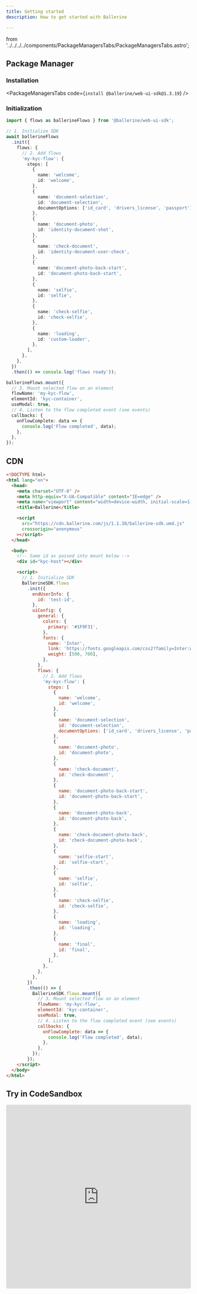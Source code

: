 ```yaml
---
title: Getting started
description: How to get started with Ballerine

---
```



  from '../../../../components/PackageManagersTabs/PackageManagersTabs.astro';

## Package Manager

### Installation

<PackageManagersTabs code={`install @ballerine/web-ui-sdk@1.3.19`} />

### Initialization

```typescript
import { flows as ballerineFlows } from '@ballerine/web-ui-sdk';

// 1. Initialize SDK
await ballerineFlows
  .init({
    flows: {
      // 2. Add flows
      'my-kyc-flow': {
        steps: [
          {
            name: 'welcome',
            id: 'welcome',
          },
          {
            name: 'document-selection',
            id: 'document-selection',
            documentOptions: ['id_card', 'drivers_license', 'passport'],
          },
          {
            name: 'document-photo',
            id: 'identity-document-shot',
          },
          {
            name: 'check-document',
            id: 'identity-document-user-check',
          },
          {
            name: 'document-photo-back-start',
            id: 'document-photo-back-start',
          },
          {
            name: 'selfie',
            id: 'selfie',
          },
          {
            name: 'check-selfie',
            id: 'check-selfie',
          },
          {
            name: 'loading',
            id: 'custom-loader',
          },
        ],
      },
    },
  })
  .then(() => console.log('flows ready'));

ballerineFlows.mount({
  // 3. Mount selected flow on an element
  flowName: 'my-kyc-flow',
  elementId: 'kyc-container',
  useModal: true,
  // 4. Listen to the flow completed event (see events)
  callbacks: {
    onFlowComplete: data => {
      console.log('Flow completed', data);
    },
  },
});
```

## CDN

```html
<!DOCTYPE html>
<html lang="en">
  <head>
    <meta charset="UTF-8" />
    <meta http-equiv="X-UA-Compatible" content="IE=edge" />
    <meta name="viewport" content="width=device-width, initial-scale=1.0" />
    <title>Ballerine</title>

    <script
      src="https://cdn.ballerine.com/js/1.1.38/ballerine-sdk.umd.js"
      crossorigin="anonymous"
    ></script>
  </head>

  <body>
    <!-- Same id as passed into mount below -->
    <div id="kyc-host"></div>

    <script>
      // 1. Initialize SDK
      BallerineSDK.flows
        .init({
          endUserInfo: {
            id: 'test-id',
          },
          uiConfig: {
            general: {
              colors: {
                primary: '#1F9F31',
              },
              fonts: {
                name: 'Inter',
                link: 'https://fonts.googleapis.com/css2?family=Inter:wght@500',
                weight: [500, 700],
              },
            },
            flows: {
              // 2. Add flows
              'my-kyc-flow': {
                steps: [
                  {
                    name: 'welcome',
                    id: 'welcome',
                  },
                  {
                    name: 'document-selection',
                    id: 'document-selection',
                    documentOptions: ['id_card', 'drivers_license', 'passport'],
                  },
                  {
                    name: 'document-photo',
                    id: 'document-photo',
                  },
                  {
                    name: 'check-document',
                    id: 'check-document',
                  },
                  {
                    name: 'document-photo-back-start',
                    id: 'document-photo-back-start',
                  },
                  {
                    name: 'document-photo-back',
                    id: 'document-photo-back',
                  },
                  {
                    name: 'check-document-photo-back',
                    id: 'check-document-photo-back',
                  },
                  {
                    name: 'selfie-start',
                    id: 'selfie-start',
                  },
                  {
                    name: 'selfie',
                    id: 'selfie',
                  },
                  {
                    name: 'check-selfie',
                    id: 'check-selfie',
                  },
                  {
                    name: 'loading',
                    id: 'loading',
                  },
                  {
                    name: 'final',
                    id: 'final',
                  },
                ],
              },
            },
          },
        })
        .then(() => {
          BallerineSDK.flows.mount({
            // 3. Mount selected flow on an element
            flowName: 'my-kyc-flow',
            elementId: 'kyc-container',
            useModal: true,
            // 4. Listen to the flow completed event (see events)
            callbacks: {
              onFlowComplete: data => {
                console.log('Flow completed', data);
              },
            },
          });
        });
    </script>
  </body>
</html>
```

## Try in CodeSandbox

<iframe
	src="https://codesandbox.io/embed/withered-cherry-x2odl1?fontsize=14&hidenavigation=1&theme=dark"
	style="width:100%; height:500px; border:0; border-radius: 4px; overflow:hidden;"
	title="withered-cherry-x2odl1"
	allow="accelerometer; ambient-light-sensor; camera; encrypted-media; geolocation; gyroscope; hid; microphone; midi; payment; usb; vr; xr-spatial-tracking"
	sandbox="allow-forms allow-modals allow-popups allow-presentation allow-same-origin allow-scripts"
></iframe>
